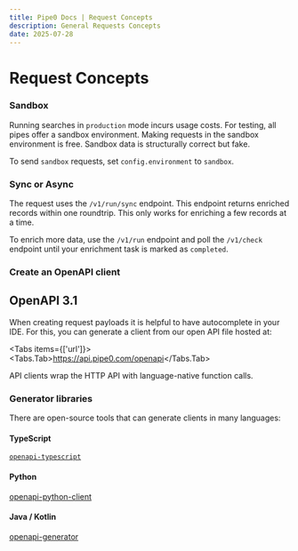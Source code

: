 ```yaml
---
title: Pipe0 Docs | Request Concepts
description: General Requests Concepts
date: 2025-07-28
---
```


# Request Concepts

### Sandbox

Running searches in `production` mode incurs usage costs. For testing, all pipes offer a 
sandbox environment. Making requests in the sandbox environment is free. Sandbox data is structurally correct but fake.

To send `sandbox` requests, set `config.environment` to `sandbox`.

### Sync or Async

The request uses the `/v1/run/sync` endpoint. This endpoint returns enriched records within one roundtrip.
This only works for enriching a few records at a time.

To enrich more data, use the `/v1/run` endpoint and poll the `/v1/check` endpoint until your 
enrichment task is marked as `completed`.

### Create an OpenAPI client

## OpenAPI 3.1

When creating request payloads it is helpful to have autocomplete in your IDE. For this, you can generate a client from 
our open API file hosted at:


<Tabs items={['url']}>
  <Tabs.Tab>https://api.pipe0.com/openapi</Tabs.Tab>
</Tabs>

API clients wrap the HTTP API with language-native function calls.

### Generator libraries

There are open-source tools that can generate clients in many languages:

#### TypeScript

[`openapi-typescript`](https://github.com/drwpow/openapi-typescript)

#### Python

[openapi-python-client](https://github.com/OpenAPITools/openapi-generator)

#### Java / Kotlin

[openapi-generator](https://github.com/OpenAPITools/openapi-generator)